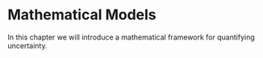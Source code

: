 # Mathematical Models

In this chapter we will introduce a mathematical framework for quantifying 
uncertainty.
